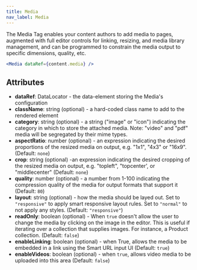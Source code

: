 ```yaml
---
title: Media
nav_label: Media
---
```


The Media Tag enables your content authors to add media to pages, augmented with full editor controls for linking, resizing, and media library management, and can be programmed to constrain the media output to specific dimensions, quality, etc.

```jsx
<Media dataRef={content.media} />
```

## Attributes

* **dataRef**: DataLocator - the data-element storing the Media's configuration
* **className**: string (optional) - a hard-coded class name to add to the rendered element
* **category**: string (optional) - a string ("image" or "icon") indicating the category in which to store the attached media. Note: "video" and "pdf" media will be segregated by their mime types.
* **aspectRatio**: number (optional) - an expression indicating the desired proportions of the resized media on output, e.g. "1x1", "4x3" or "16x9". (Default: `none`)
* **crop**: string (optional) -an expression indicating the desired cropping of the resized media on output, e.g. "topleft", "topcenter', or "middlecenter" (Default: `none`)
* **quality**: number (optional) - a number from 1-100 indicating the compression quality of the media for output formats that support it (Default: `80`)
* **layout**: string (optional) - how the media should be layed out. Set to `"responsive"` to apply smart responsive layout rules. Set to `"normal"` to not apply any styles. (Default: `"responsive"`)&#x20;
* **readOnly**: boolean (optional) - When `true` doesn't allow the user to change the media by clicking on the image in the editor. This is useful if iterating over a collection that supplies images. For instance, a Product collection. (Default: `false`)
* **enableLinking**: boolean (optional) - when True, allows the media to be embedded in a link using the Smart URL input UI (Default: `true`)
* **enableVideos**: boolean (optional) - when `true`, allows video media to be uploaded into this area (Default: `false`)
